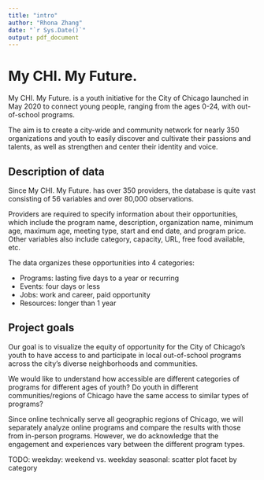 ```yaml
---
title: "intro"
author: "Rhona Zhang"
date: "`r Sys.Date()`"
output: pdf_document
---
```


# My CHI. My Future.

My CHI. My Future. is a youth initiative for the City of Chicago launched in May 2020 to connect young people, ranging from the ages 0-24, with out-of-school programs. 

The aim is to create a city-wide and community network for nearly 350 organizations and youth to easily discover and cultivate their passions and talents, as well as strengthen and center their identity and voice.

## Description of data

Since My CHI. My Future. has over 350 providers, the database is quite vast consisting of 56 variables and over 80,000 observations.

Providers are required to specify information about their opportunities, which include the program name, description, organization name, minimum age, maximum age, meeting type, start and end date, and program price. Other variables also include category, capacity, URL, free food available, etc. 

The data organizes these opportunities into 4 categories:

+ Programs: lasting five days to a year or recurring
+ Events: four days or less
+ Jobs: work and career, paid opportunity
+ Resources: longer than 1 year


## Project goals

Our goal is to visualize the equity of opportunity for the City of Chicago's youth to have access to and participate in local out-of-school programs across the city's diverse neighborhoods and communities. 

We would like to understand how accessible are different categories of programs for different ages of youth? Do youth in different communities/regions of Chicago have the same access to similar types of programs? 

Since online technically serve all geographic regions of Chicago, we will separately analyze online programs and compare the results with those from in-person programs. However, we do acknowledge that the engagement and experiences vary between the different program types. 


TODO:
weekday: weekend vs. weekday
seasonal: scatter plot
facet by category 
